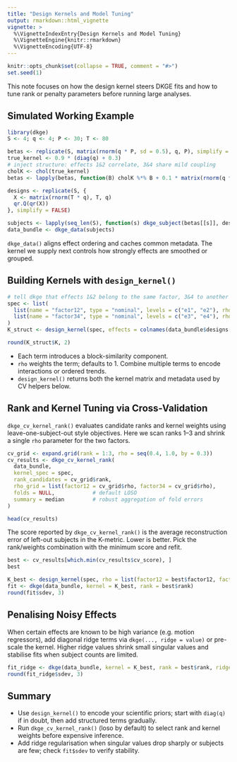 ```yaml
---
title: "Design Kernels and Model Tuning"
output: rmarkdown::html_vignette
vignette: >
  %\VignetteIndexEntry{Design Kernels and Model Tuning}
  %\VignetteEngine{knitr::rmarkdown}
  %\VignetteEncoding{UTF-8}
---
```


```r
knitr::opts_chunk$set(collapse = TRUE, comment = "#>")
set.seed(1)
```

This note focuses on how the design kernel steers DKGE fits and how to tune rank
or penalty parameters before running large analyses.

## Simulated Working Example

```r
library(dkge)
S <- 4; q <- 4; P <- 30; T <- 80

betas <- replicate(S, matrix(rnorm(q * P, sd = 0.5), q, P), simplify = FALSE)
true_kernel <- 0.9 * (diag(q) + 0.3)
# inject structure: effects 1&2 correlate, 3&4 share mild coupling
cholK <- chol(true_kernel)
betas <- lapply(betas, function(B) cholK %*% B + 0.1 * matrix(rnorm(q * P), q, P))

designs <- replicate(S, {
  X <- matrix(rnorm(T * q), T, q)
  qr.Q(qr(X))
}, simplify = FALSE)

subjects <- lapply(seq_len(S), function(s) dkge_subject(betas[[s]], designs[[s]], id = paste0("sub", s)))
data_bundle <- dkge_data(subjects)
```

`dkge_data()` aligns effect ordering and caches common metadata. The kernel we
supply next controls how strongly effects are smoothed or grouped.

## Building Kernels with `design_kernel()`

```r
# tell dkge that effects 1&2 belong to the same factor, 3&4 to another
spec <- list(
  list(name = "factor12", type = "nominal", levels = c("e1", "e2"), rho = 0.8),
  list(name = "factor34", type = "nominal", levels = c("e3", "e4"), rho = 0.6)
)
K_struct <- design_kernel(spec, effects = colnames(data_bundle$designs[[1]]))

round(K_struct$K, 2)
```

- Each term introduces a block-similarity component.
- `rho` weights the term; defaults to 1. Combine multiple terms to encode
  interactions or ordered trends.
- `design_kernel()` returns both the kernel matrix and metadata used by CV
  helpers below.

## Rank and Kernel Tuning via Cross-Validation

`dkge_cv_kernel_rank()` evaluates candidate ranks and kernel weights using
leave-one-subject-out style objectives. Here we scan ranks 1–3 and shrink a
single `rho` parameter for the two factors.

```r
cv_grid <- expand.grid(rank = 1:3, rho = seq(0.4, 1.0, by = 0.3))
cv_results <- dkge_cv_kernel_rank(
  data_bundle,
  kernel_spec = spec,
  rank_candidates = cv_grid$rank,
  rho_grid = list(factor12 = cv_grid$rho, factor34 = cv_grid$rho),
  folds = NULL,            # default LOSO
  summary = median         # robust aggregation of fold errors
)

head(cv_results)
```

The score reported by `dkge_cv_kernel_rank()` is the average reconstruction
error of left-out subjects in the K-metric. Lower is better. Pick the
rank/weights combination with the minimum score and refit.

```r
best <- cv_results[which.min(cv_results$cv_score), ]
best

K_best <- design_kernel(spec, rho = list(factor12 = best$factor12, factor34 = best$factor34))$K
fit <- dkge(data_bundle, kernel = K_best, rank = best$rank)
round(fit$sdev, 3)
```

## Penalising Noisy Effects

When certain effects are known to be high variance (e.g. motion regressors), add
diagonal ridge terms via `dkge(..., ridge = value)` or pre-scale the kernel.
Higher ridge values shrink small singular values and stabilise fits when subject
counts are limited.

```r
fit_ridge <- dkge(data_bundle, kernel = K_best, rank = best$rank, ridge = 0.2)
round(fit_ridge$sdev, 3)
```

## Summary

- Use `design_kernel()` to encode your scientific priors; start with `diag(q)`
  if in doubt, then add structured terms gradually.
- Run `dkge_cv_kernel_rank()` (loso by default) to select rank and kernel
  weights before expensive inference.
- Add ridge regularisation when singular values drop sharply or subjects are
  few; check `fit$sdev` to verify stability.
